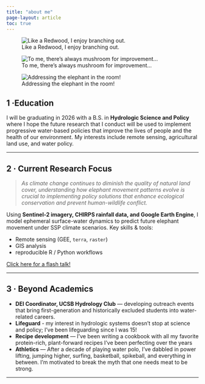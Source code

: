 ```yaml
---
title: "about me"
page-layout: article
toc: true
---
```


::: {layout-ncol=3}

![Like a Redwood, I enjoy branching out.](tree1.jpg){fig-cap="Like a Redwood, I enjoy branching out"}

![To me, there's always mushroom for improvement...](food1.jpg){fig-cap="There's always mushroom for improvement"}

![Addressing the elephant in the room!](vikpic.jpg){fig-cap="Addressing the elephant in the room"}

:::

## 1 ·Education {.pt-2}

I will be graduating in 2026 with a B.S. in **Hydrologic Science and Policy** where I hope the future research that I conduct will be used to implement progressive water-based policies that improve the lives of people and the health of our environment. My interests include remote sensing, agricultural land use, and water policy.

------------------------------------------------------------------------

## 2 · Current Research Focus {.pt-2}

> *As climate change continues to diminish the quality of natural land cover, understanding how elephant movement patterns evolve is crucial to implementing policy solutions that enhance ecological conservation and prevent human-wildlife conflict.*

Using **Sentinel-2 imagery, CHIRPS rainfall data, and Google Earth Engine**, I model ephemeral surface-water dynamics to predict future elephant movement under SSP climate scenarios.
Key skills & tools:

-   Remote sensing (GEE, `terra`, `raster`)\
-   GIS analysis
-   reproducible R / Python workflows

[Click here for a flash talk!](Elephant Connectivity.mp4)

------------------------------------------------------------------------

## 3 · Beyond Academics {.pt-2}

-   **DEI Coordinator, UCSB Hydrology Club** — developing outreach events that bring first-generation and historically excluded students into water-related careers.
- **Lifeguard** - my interest in hydrologic systems doesn't stop at science and policy; I've been lifeguarding since I was 15!
-   **Recipe development** — I've been writing a cookbook with all my favorite protein-rich, plant-forward recipes I've been perfecting over the years
-   **Athletics** — After a decade of playing water polo, I've dabbled in power lifting, jumping higher, surfing, basketball, spikeball, and everything in between. I'm motivated to break the myth that one needs meat to be strong.

------------------------------------------------------------------------
